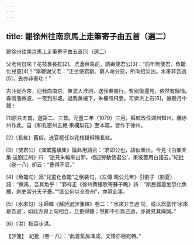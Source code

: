 ```yaml
---
---
---
```

title: 罷徐州往南京馬上走筆寄子由五首（選二）
---





罷徐州往南京馬上走筆寄子由五首[1]（選二）


父老何自來？花枝裊長紅[2]。洗盞拜馬前，請壽使君公[3]：“前年無使君，魚鼈化兒童[4]！”舉鞭謝父老：“正坐使君窮。窮人命分惡，所向招災凶。水來非吾過[5]，去亦非吾功！”

古汴從西來，迎我向南京。東流入淮泗，送我東南行。暫别復還見，依然有餘情。春雨漲微波，一夜到彭城。過我黄樓下，朱欄照飛甍。可憐洪上石[6]，誰聽月中聲！

[1]原共五首，選第二、三首。元豐二年（1079）三月，蘇軾改任湖州知州，離徐州作此。自《和孔密州五絶·東欄梨花》至本篇，皆作于徐州。

[2]〔長紅〕舊俗，送官罷任以花枝掛綵稱長紅。

[3]〔使君公〕《演繁露續集》論此用語云：“君即公也，語似重出。今見《白樂天集·送劉江州》曰：‘遥見朱輪來出郭，相迎勞動使君公’，東坡蓋用白語云。”紀批（卷一八）却云：“叠得不妥。”

[4]〔魚鼈句〕爲“兒童化魚鼈”之倒裝句。《左傳·昭公元年》引劉子（劉夏）語：“微禹，吾其魚乎！”郭祥正《徐州黄樓歌寄蘇子瞻》詩：“斯民囂囂坐恐化魚鼈，刺史當分天子憂。”“匪公何以全吾州”，亦寫此事。

[5]〔水來句〕汪師韓《蘇詩選評箋釋》卷二：“‘水來非吾過’句，或以爲當作‘水來是吾過’，如此方與上句相合，且更得體；然即不引爲己過，亦適見其樸誠。”

[6]〔洪〕指百步洪。

【評箋】　紀批（卷一八）：“此首氣局渾成，文情亦極宛轉。”